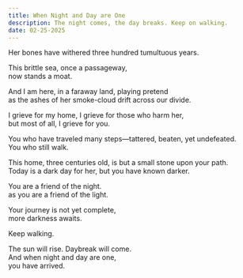 ```yaml
---
title: When Night and Day are One
description: The night comes, the day breaks. Keep on walking.
date: 02-25-2025
---
```


Her bones have withered three hundred tumultuous years.

This brittle sea, once a passageway,\
now stands a moat.

And I am here, in a faraway land, playing pretend\
as the ashes of her smoke-cloud drift across our divide.

I grieve for my home, I grieve for those who harm her,\
but most of all, I grieve for you.

You who have traveled many steps—tattered, beaten, yet undefeated.\
You who still walk.

This home, three centuries old, is but a small stone upon your path.\
Today is a dark day for her, but you have known darker.

You are a friend of the night.\
as you are a friend of the light.

Your journey is not yet complete,\
more darkness awaits.

Keep walking.

The sun will rise. Daybreak will come.\
And when night and day are one,\
you have arrived.